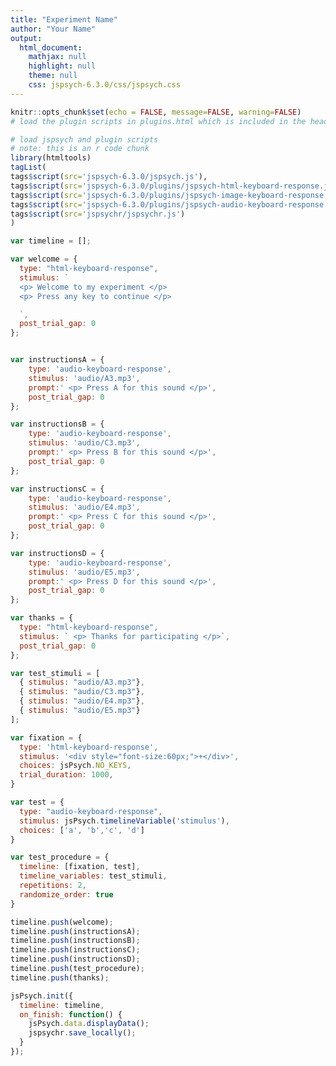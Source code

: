 ```yaml
---
title: "Experiment Name"
author: "Your Name"
output:
  html_document:
    mathjax: null
    highlight: null
    theme: null
    css: jspsych-6.3.0/css/jspsych.css
---
```



```r
knitr::opts_chunk$set(echo = FALSE, message=FALSE, warning=FALSE)
# load the plugin scripts in plugins.html which is included in the header.
```

```r
# load jspsych and plugin scripts
# note: this is an r code chunk
library(htmltools)
tagList(
tags$script(src='jspsych-6.3.0/jspsych.js'),
tags$script(src='jspsych-6.3.0/plugins/jspsych-html-keyboard-response.js'),
tags$script(src='jspsych-6.3.0/plugins/jspsych-image-keyboard-response.js'),
tags$script(src='jspsych-6.3.0/plugins/jspsych-audio-keyboard-response.js'),
tags$script(src='jspsychr/jspsychr.js')
)
```

```js
var timeline = [];

var welcome = {
  type: "html-keyboard-response",
  stimulus: `
  <p> Welcome to my experiment </p>
  <p> Press any key to continue </p>

  `,
  post_trial_gap: 0
};


var instructionsA = {
    type: 'audio-keyboard-response',
    stimulus: 'audio/A3.mp3',
    prompt:' <p> Press A for this sound </p>',
    post_trial_gap: 0
};

var instructionsB = {
    type: 'audio-keyboard-response',
    stimulus: 'audio/C3.mp3',
    prompt:' <p> Press B for this sound </p>',
    post_trial_gap: 0
};

var instructionsC = {
    type: 'audio-keyboard-response',
    stimulus: 'audio/E4.mp3',
    prompt:' <p> Press C for this sound </p>',
    post_trial_gap: 0
};

var instructionsD = {
    type: 'audio-keyboard-response',
    stimulus: 'audio/E5.mp3',
    prompt:' <p> Press D for this sound </p>',
    post_trial_gap: 0
};

var thanks = {
  type: "html-keyboard-response",
  stimulus: ` <p> Thanks for participating </p>`,
  post_trial_gap: 0
};

var test_stimuli = [
  { stimulus: "audio/A3.mp3"},
  { stimulus: "audio/C3.mp3"},
  { stimulus: "audio/E4.mp3"},
  { stimulus: "audio/E5.mp3"}
];

var fixation = {
  type: 'html-keyboard-response',
  stimulus: '<div style="font-size:60px;">+</div>',
  choices: jsPsych.NO_KEYS,
  trial_duration: 1000,
}

var test = {
  type: "audio-keyboard-response",
  stimulus: jsPsych.timelineVariable('stimulus'),
  choices: ['a', 'b','c', 'd']
}

var test_procedure = {
  timeline: [fixation, test],
  timeline_variables: test_stimuli,
  repetitions: 2,
  randomize_order: true
}

timeline.push(welcome);
timeline.push(instructionsA);
timeline.push(instructionsB);
timeline.push(instructionsC);
timeline.push(instructionsD);
timeline.push(test_procedure);
timeline.push(thanks);

jsPsych.init({
  timeline: timeline,
  on_finish: function() {
    jsPsych.data.displayData();
    jspsychr.save_locally();
  }
});

```
